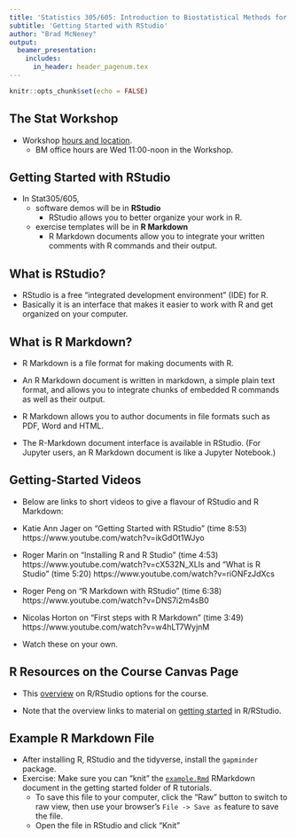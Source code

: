 ```yaml
---
title: 'Statistics 305/605: Introduction to Biostatistical Methods for Health Sciences'
subtitle: 'Getting Started with RStudio'
author: "Brad McNeney"
output: 
  beamer_presentation:
    includes:
      in_header: header_pagenum.tex
---
```


```r
knitr::opts_chunk$set(echo = FALSE)
```

## The Stat Workshop

+ Workshop [hours and location](https://canvas.sfu.ca/courses/43539). 
    + BM office hours are Wed 11:00-noon in the Workshop.

## Getting Started with RStudio

+ In Stat305/605, 
    + software demos will be in **RStudio**  
        + RStudio allows you to better organize your work in R.
    + exercise templates will be in **R Markdown** 
        + R Markdown documents allow you to integrate your written comments with R commands and their output. 

## What is RStudio? 

+ RStudio is a free "integrated development environment" (IDE) for R. 
+ Basically it is an interface that makes it easier to work with R and get organized on your computer.

## What is R Markdown? 

+ R Markdown is a file format for making documents with R. 

+ An R Markdown document is written in markdown, a simple plain text format, and allows you to integrate chunks of embedded R commands as well as their output. 

+ R Markdown allows you to author documents in file formats such as PDF,  Word and HTML.  

+ The R-Markdown document interface is available in RStudio. (For Jupyter users, an R Markdown document is like a Jupyter Notebook.)

## Getting-Started Videos

+ Below are links to short videos to give a flavour of RStudio and R Markdown: 
\small

+ Katie Ann Jager on "Getting Started with RStudio" (time 8:53)
https://www.youtube.com/watch?v=ikGdOt1WJyo
+ Roger Marin on "Installing R and R Studio" (time 4:53) 
https://www.youtube.com/watch?v=cX532N_XLIs 
and "What is R Studio" (time 5:20) https://www.youtube.com/watch?v=riONFzJdXcs
+ Roger Peng on "R Markdown with RStudio"  (time 6:38) https://www.youtube.com/watch?v=DNS7i2m4sB0
+ Nicolas Horton on "First steps with R Markdown" (time 3:49) https://www.youtube.com/watch?v=w4hLT7WyjnM
+ Watch these on your own.

## R Resources on the Course Canvas Page

+ This [overview](https://github.com/SFUStatgen/RforStat2/blob/master/RTutorials/overview.Rmd) on R/RStudio options for the course. 

+ Note that the overview links to material on [getting started](https://github.com/SFUStatgen/RforStat2/blob/master/RTutorials/GettingStarted/startR-RStudio.Rmd) in R/RStudio.

## Example R Markdown File

+ After installing R, RStudio and the tidyverse, install the 
`gapminder` package.
+ Exercise: Make sure you can "knit" the [`example.Rmd`](https://github.com/SFUStatgen/RforStat2/blob/master/RTutorials/GettingStarted/example.Rmd) RMarkdown document in the getting started folder
of R tutorials.
    + To save this file to your computer, click the "Raw" button to
    switch to raw view, then use your browser's `File -> Save as` feature
    to save the file.
    + Open the file in RStudio and click "Knit"
